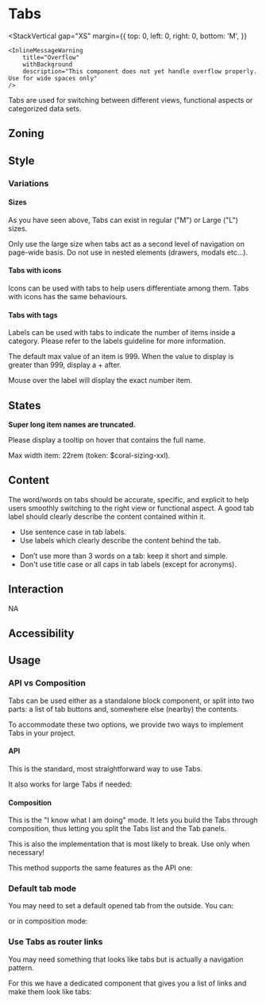 
<Meta of={Stories} />

# Tabs

<Status id="tabs" />

<StackVertical
	gap="XS"
	margin={{
		top: 0,
		left: 0,
		right: 0,
		bottom: 'M',
	}}
>
	<InlineMessageWarning
		title="Overflow"
		withBackground
		description="This component does not yet handle overflow properly. Use for wide spaces only"
	/>
</StackVertical>

Tabs are used for switching between different views, functional aspects or categorized data sets.

## Zoning

<FigmaImage
	src="https://www.figma.com/file/qc8oUSyVJM67gSsbTShftt/%F0%9F%93%90-Zoning?node-id=46%3A63"
	alt="zoning for tabs"
/>

## Style

<FigmaImage
	src="https://www.figma.com/file/bSesPlHPWLPA66wySm8VYV/Tabs?node-id=1750%3A22158"
	alt="image for tabs"
/>

<Canvas>
	<Story story={Stories.Styles} />
</Canvas>

### Variations

#### Sizes

<FigmaImage
	src="https://www.figma.com/file/bSesPlHPWLPA66wySm8VYV/Tabs?node-id=1750%3A22158"
	alt="image for tabs"
/>

As you have seen above, Tabs can exist in regular ("M") or Large ("L") sizes.

Only use the large size when tabs act as a second level of navigation on page-wide basis. Do not use in nested elements (drawers, modals etc...).

#### Tabs with icons

<FigmaImage
	src="https://www.figma.com/file/bSesPlHPWLPA66wySm8VYV/Tabs?node-id=0%3A145"
	alt="image for tabs with icons"
/>

Icons can be used with tabs to help users differentiate among them. Tabs with icons has the same behaviours.

<Canvas>
	<Story story={Stories.TabsWithIcon} />
</Canvas>

#### Tabs with tags

<FigmaImage
	src="https://www.figma.com/file/bSesPlHPWLPA66wySm8VYV/Tabs?node-id=0%3A156"
	alt="image for tabs with tags"
/>

Labels can be used with tabs to indicate the number of items inside a category. Please refer to the labels guideline for more information.

The default max value of an item is 999. When the value to display is greater than 999, display a + after.

Mouse over the label will display the exact number item.

<Canvas>
	<Story story={Stories.TabsWithTag} />
</Canvas>

## States

**Super long item names are truncated.**

Please display a tooltip on hover that contains the full name.

Max width item: 22rem (token: $coral-sizing-xxl).

<Canvas>
	<Story story={Stories.TabsWithLongTitles} />
</Canvas>

## Content

The word/words on tabs should be accurate, specific, and explicit to help users smoothly switching to the right view or functional aspect. A good tab label should clearly describe the content contained within it.

<Use>
	<Use.Do>
		<ul>
			<li>Use sentence case in tab labels.</li>
			<li>Use labels which clearly describe the content behind the tab.</li>
		</ul>
	</Use.Do>
	<Use.Dont>
		<ul>
			<li>Don’t use more than 3 words on a tab: keep it short and simple.</li>
			<li>Don't use title case or all caps in tab labels (except for acronyms).</li>
		</ul>
	</Use.Dont>
</Use>

## Interaction

NA

## Accessibility

## Usage

### API vs Composition

Tabs can be used either as a standalone block component, or split into two parts: a list of tab buttons and, somewhere else (nearby) the contents.

To accommodate these two options, we provide two ways to implement Tabs in your project.

#### API

This is the standard, most straightforward way to use Tabs.

<Canvas>
	<Story story={Stories.TabStandalone} />
</Canvas>

It also works for large Tabs if needed:

<Canvas withSource="closed">
	<Story story={Stories.TabStandaloneLarge} />
</Canvas>

#### Composition

This is the "I know what I am doing" mode. It lets you build the Tabs through composition, thus letting you split the Tabs list and the Tab panels.

This is also the implementation that is most likely to break. Use only when necessary!

<Canvas>
	<Story story={Stories.TabsWithComposition} />
</Canvas>

This method supports the same features as the API one:

<Canvas withSource="closed">
	<Story story={Stories.TabsWithCompositionLarge} />
</Canvas>

### Default tab mode

You may need to set a default opened tab from the outside. You can:

<Canvas>
	<Story story={Stories.TabStandaloneControlled} />
</Canvas>

or in composition mode:

<Canvas withSource="closed">
	<Story story={Stories.TabsWithCompositionControlled} />
</Canvas>

### Use Tabs as router links

You may need something that looks like tabs but is actually a navigation pattern.

For this we have a dedicated component that gives you a list of links and make them look like tabs:

<Canvas>
	<Story story={Stories.TabsAsLinks} />
</Canvas>
